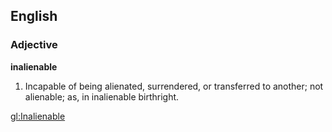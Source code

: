 ==English==

===Adjective===

'''inalienable'''

#Incapable of being alienated, surrendered, or transferred to another; not alienable; as, in inalienable birthright.

[[gl:Inalienable]]